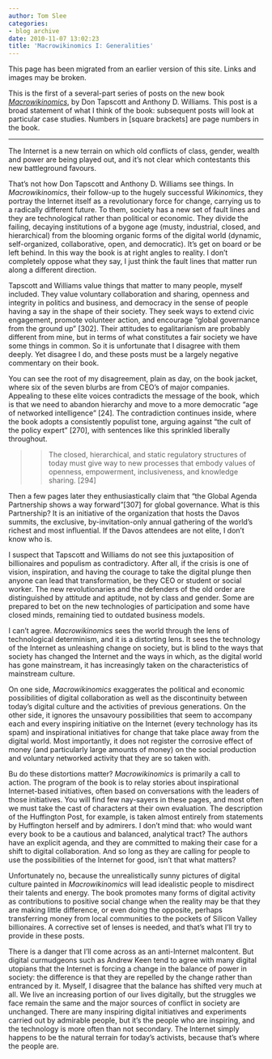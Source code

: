```yaml
---
author: Tom Slee
categories:
- blog archive
date: 2010-11-07 13:02:23
title: 'Macrowikinomics I: Generalities'
---
```


::: {.callout-note}

This page has been migrated from an earlier version of this site. 
Links and images may be broken.

:::



				

This is the first of a several-part series of posts on the new book _[Macrowikinomics](http://www.macrowikinomics.com/)_, by Don Tapscott and Anthony D. Williams. This post is a broad statement of what I think of the book: subsequent posts will look at particular case studies. Numbers in [square brackets] are page numbers in the book.




* * *




The Internet is a new terrain on which old conflicts of class, gender, wealth and power are being played out, and it’s not clear which contestants this new battleground favours.




That’s not how Don Tapscott and Anthony D. Williams see things. In _Macrowikinomics_, their follow-up to the hugely successful _Wikinomics_, they portray the Internet itself as a revolutionary force for change, carrying us to a radically different future. To them, society has a new set of fault lines and they are technological rather than political or economic. They divide the failing, decaying institutions of a bygone age (musty, industrial, closed, and hierarchical) from the blooming organic forms of the digital world (dynamic, self-organized, collaborative, open, and democratic). It’s get on board or be left behind. In this way the book is at right angles to reality. I don't completely oppose what they say, I just think the fault lines that matter run along a different direction.  
  
Tapscott and Williams value things that matter to many people, myself included. They value voluntary collaboration and sharing, openness and integrity in politics and business, and democracy in the sense of people having a say in the shape of their society. They seek ways to extend civic engagement, promote volunteer action, and encourage “global governance from the ground up” [302]. Their attitudes to egalitarianism are probably different from mine, but in terms of what constitutes a fair society we have some things in common. So it is unfortunate that I disagree with them deeply. Yet disagree I do, and these posts must be a largely negative commentary on their book.  
  
You can see the root of my disagreement, plain as day, on the book jacket, where six of the seven blurbs are from CEO’s of major companies. Appealing to these elite voices contradicts the message of the book, which is that we need to abandon hierarchy and move to a more democratic “age of networked intelligence” [24]. The contradiction continues inside, where the book adopts a consistently populist tone, arguing against “the cult of the policy expert” [270], with sentences like this sprinkled liberally throughout.




<blockquote>

> 
> The closed, hierarchical, and static regulatory structures of today must give way to new processes that embody values of openness, empowerment, inclusiveness, and knowledge sharing. [294]
> 
> 
</blockquote>




Then a few pages later they enthusiastically claim that “the Global Agenda Partnership shows a way forward”[307] for global governance. What is this Partnership? It is an initiative of the organization that hosts the Davos summits, the exclusive, by-invitation-only annual gathering of the world’s richest and most influential. If the Davos attendees are not elite, I don’t know who is.  
  
I suspect that Tapscott and Williams do not see this juxtaposition of billionaires and populism as contradictory. After all, if the crisis is one of vision, inspiration, and having the courage to take the digital plunge then anyone can lead that transformation, be they CEO or student or social worker. The new revolutionaries and the defenders of the old order are distinguished by attitude and aptitude, not by class and gender. Some are prepared to bet on the new technologies of participation and some have closed minds, remaining tied to outdated business models.  
  
I can’t agree. _Macrowikinomics_ sees the world through the lens of technological determinism, and it is a distorting lens. It sees the technology of the Internet as unleashing change on society, but is blind to the ways that society has changed the Internet and the ways in which, as the digital world has gone mainstream, it has increasingly taken on the characteristics of mainstream culture.   
  
On one side, _Macrowikinomics_ exaggerates the political and economic possibilities of digital collaboration as well as the discontinuity between today’s digital culture and the activities of previous generations. On the other side, it ignores the unsavoury possibilities that seem to accompany each and every inspiring initiative on the Internet (every technology has its spam) and inspirational initiatives for change that take place away from the digital world. Most importantly, it does not register the corrosive effect of money (and particularly large amounts of money) on the social production and voluntary networked activity that they are so taken with.  
  
Bu do these distortions matter? _Macrowikinomics_ is primarily a call to action. The program of the book is to relay stories about inspirational Internet-based initiatives, often based on conversations with the leaders of those initiatives. You will find few nay-sayers in these pages, and most often we must take the cast of characters at their own evaluation. The description of the Huffington Post, for example, is taken almost entirely from statements by Huffington herself and by admirers. I don’t mind that: who would want every book to be a cautious and balanced, analytical tract? The authors have an explicit agenda, and they are committed to making their case for a shift to digital collaboration. And so long as they are calling for people to use the possibilities of the Internet for good, isn’t that what matters?  
  
Unfortunately no, because the unrealistically sunny pictures of digital culture painted in _Macrowikinomics_ will lead idealistic people to misdirect their talents and energy. The book promotes many forms of digital activity as contributions to positive social change when the reality may be that they are making little difference, or even doing the opposite, perhaps transferring money from local communities to the pockets of Silicon Valley billionaires. A corrective set of lenses is needed, and that's what I'll try to provide in these posts.  
  
There is a danger that I’ll come across as an anti-Internet malcontent. But digital curmudgeons such as Andrew Keen tend to agree with many digital utopians that the Internet is forcing a change in the balance of power in society: the difference is that they are repelled by the change rather than entranced by it. Myself, I disagree that the balance has shifted very much at all. We live an increasing portion of our lives digitally, but the struggles we face remain the same and the major sources of conflict in society are unchanged. There are many inspiring digital initiatives and experiments carried out by admirable people, but it’s the people who are inspiring, and the technology is more often than not secondary. The Internet simply happens to be the natural terrain for today’s activists, because that’s where the people are.


		
